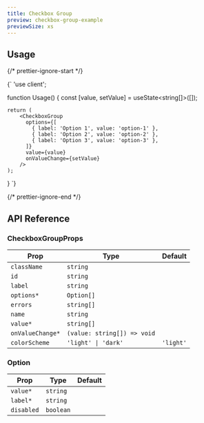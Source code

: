```yaml
---
title: Checkbox Group
preview: checkbox-group-example
previewSize: xs
---
```


## Usage

{/* prettier-ignore-start */}

<CodeBlock lang="ts">{`
'use client';


function Usage() {
    const [value, setValue] = useState<string[]>([]);

    return (
        <CheckboxGroup
          options={[
            { label: 'Option 1', value: 'option-1' },
            { label: 'Option 2', value: 'option-2' },
            { label: 'Option 3', value: 'option-3' },
          ]}
          value={value}
          onValueChange={setValue}
        />
    );
}
`}
</CodeBlock>

{/* prettier-ignore-end */}

## API Reference

### CheckboxGroupProps

| Prop             | Type                                             | Default   |
| ---------------- | ------------------------------------------------ | --------- |
| `className`      | `string`                                         |           |
| `id`             | `string`                                         |           |
| `label`          | `string`                                         |           |
| `options*`       | `Option[]` <Tooltip content="See Option below"/> |           |
| `errors`         | `string[]`                                       |           |
| `name`           | `string`                                         |           |
| `value*`         | `string[]`                                       |           |
| `onValueChange*` | `(value: string[]) => void`                      |           |
| `colorScheme`    | `'light' \| 'dark'`                              | `'light'` |

### Option

| Prop       | Type      | Default |
| ---------- | --------- | ------- |
| `value*`   | `string`  |         |
| `label*`   | `string`  |         |
| `disabled` | `boolean` |         |

